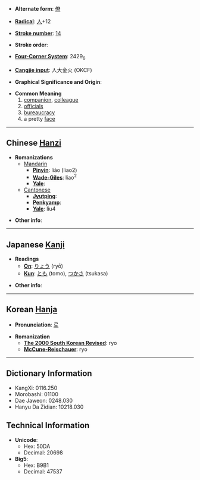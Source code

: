 * '''Alternate form''': [[僚]]

* '''[[Wiktionary:Chinese radical index| Radical]]''': [[Wiktionary:Chinese radical index 人|人]]+12

* '''[[Wiktionary:Chinese total strokes index|Stroke number]]''': [[Wiktionary:Chinese total strokes index 14|14]]

* '''Stroke order''': 

* '''[[Wiktionary:Chinese four corner index|Four-Corner System]]''': 2429<sub>6</sub>

* '''[[Wiktionary:Chinese Cangjie index|Cangjie input]]''': 人大金火 (OKCF)

* '''Graphical Significance and Origin''': 

* '''Common Meaning'''
*#[[companion]], [[colleague]]
*# [[official]]s
*# [[bureaucracy]]
*# a pretty [[face]]

----

== Chinese [[Hanzi]] ==

* '''Romanizations'''
** [[Mandarin]]
*** '''[[Pinyin]]''': liáo (liao2)
*** '''[[Wade-Giles]]''': liao<sup>2</sup>
*** '''[[Yale]]''': 
**[[Cantonese]]
***'''[[Jyutping]]''':
***'''[[Penkyamp]]''': 
***'''[[Yale]]''': liu4

* '''Other info''': 

----

== Japanese [[Kanji]] ==

* '''Readings'''
** '''[[On]]''': [[りょう]] (ryō)
** '''[[Kun]]''': [[とも]] (tomo), [[つかさ]] (tsukasa)

* '''Other info''':  

----

== Korean [[Hanja]] ==

* '''Pronunciation''': [[료]]

* '''Romanization'''
** '''[[The 2000 South Korean Revised Romanization|The 2000 South Korean Revised]]''': ryo
** '''[[McCune-Reischauer]]''': ryo

----

== Dictionary Information ==

* KangXi: 0116.250
* Morobashi: 01100
* Dae Jaweon: 0248.030
* Hanyu Da Zidian: 10218.030

== Technical Information ==

* '''Unicode''':
** Hex: 50DA
** Decimal: 20698
* '''Big5''':
** Hex: B9B1
** Decimal: 47537